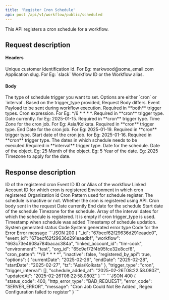 ```yaml
---
title: 'Register Cron Schedule'
api: post /api/v1/workflow/public/scheduled
---
```


This API registers a cron schedule for a workflow.

## Request description
#### Headers 
<ParamField header="linked_account_id" type="string" required>
  Unique customer identification id. For Eg: markwood@some_email.com
</ParamField>

<ParamField header="slug" type="string" required>
  Application slug. For Eg: `slack`
</ParamField>

<ParamField header="workflow_id_alias" type="string" required>
  Workflow ID or the Workflow alias.
</ParamField>

#### Body
<ParamField body="trigger_type" type="string" required>
  The type of schedule trigger you want to set. Options are either `cron` or `interval`.
</ParamField>
<Info>
Based on the trigger_type provided, Request Body differs.
</Info>
<ParamField body="payload" type="object" required>
  Event Payload to be sent during workflow execution. Required in **both** trigger types.
</ParamField>

<ParamField body="regex" type="string" required>
  Cron expression. For Eg: */6 * * * *. Required in **cron** trigger type.
</ParamField>

<ParamField body="currentDate" type="string" required>
  Date currently. for Eg: 2025-01-15. Required in **cron** trigger type.
</ParamField>
<ParamField body="tz" type="string" required>
  Time Zone for the cron job. For Eg: Asia/Kolkata. Required in **cron** trigger type.
</ParamField>
<ParamField body="endDate" type="string" required>
  End Date for the cron job. For Eg: 2025-01-19. Required in **cron** trigger type.
</ParamField>
<ParamField body="startDate" type="string" required>
  Start date of the cron job. for Eg: 2025-01-16. Required in **cron** trigger type.
</ParamField>



<ParamField body="interval_dates" type="array" required>
  The dates in which schedule needs to be executed.Required in **interval** trigger type.
       <Expandable title="properties">
        <ResponseField name="date" type="object" required>
            Date for the schedule.
                <Expandable title="properties">
                    <ResponseField name="day" type="string" required>
                        Date of the object. Eg: 25
                    </ResponseField>
                    <ResponseField name="month" type="string" required>
                        Month of the object. Eg: 5
                    </ResponseField>
                    <ResponseField name="year" type="string" required>
                        Year of the date. Eg: 2025
                    </ResponseField>
                </Expandable>
        </ResponseField>
        <ResponseField name="tz" type="string" required>
            Timezone to apply for the date.
        </ResponseField>
     </Expandable>
</ParamField>



## Response description

<Tabs>
  <Tab title="200">
    <ResponseField name="_id" type="string">
    ID of the registered cron
    </ResponseField>
    <ResponseField name="event_id" type="string">
    Event ID
    </ResponseField>
    <ResponseField name="workflow" type="string">
    ID or Alias of the workflow
    </ResponseField>
     <ResponseField name="linked_account_id" type="string">
    Linked Account ID for which cron is registered
    </ResponseField>
    <ResponseField name="environment" type="string">
    Environment in which cron registered
    </ResponseField>
    <ResponseField name="org_id" type="string">
    Organization id
    </ResponseField>
    <ResponseField name="cron_pattern" type="string">
    Cron Pattern used for schedule register.
    </ResponseField>
    <ResponseField name="inactive" type="boolean">
    The schedule is inactive or not.
    </ResponseField>
    <ResponseField name="registered_by_api" type="boolean">
    Whether the cron is registered using API.
    </ResponseField>
    <ResponseField name="options" type="object">
    Cron body sent in the request
     <Expandable title="properties">
        <ResponseField name="currentDate" type="string">
            Date currently
        </ResponseField>
        <ResponseField name="endDate" type="string">
            End date for the schedule
        </ResponseField>
        <ResponseField name="startDate" type="string">
            Start date of the schedule
        </ResponseField>
        <ResponseField name="tz" type="string">
            Timezone for the schedule.
        </ResponseField>
     </Expandable>
    </ResponseField>
    <ResponseField name="trigger_interval" type="array">
     Array of the interval dates for which the schedule is registered. It is empty if cron trigger_type is used.
    </ResponseField>
    <ResponseField name="schedule_added_at" type="string">
    Timestamp when schedule was added
    </ResponseField>
    <ResponseField name="updatedAt" type="string">
    Timestamp of schedule updation.
    </ResponseField>
  </Tab>
  <Tab title="Error">
    <ResponseField name="status_code" type="integer">
    System generated status Code
    </ResponseField>
    <ResponseField name="http_error_type" type="string">
    System generated error type
    </ResponseField>
    <ResponseField name="error_code" type="string">
    Code for the Error
    </ResponseField>
    <ResponseField name="message" type="string">
    Error message
    </ResponseField>
  </Tab>
</Tabs>


<ResponseExample>
```JSON 200
{
    "_id": "67becf62f29636d291eaadc0",
    "event_id": "67becf62f29636d291eaadbf",
    "workflow": "663c73e4608a784bacac384a",
    "linked_account_id": "tim-cook",
    "environment": "test",
    "org_id": "65c9ef72f4b95fce32e8ccf8",
    "cron_patten": "*/6 * * * *",
    "inactive": false,
    "registered_by_api": true,
    "options": {
        "currentDate": "2025-02-26",
        "endDate": "2025-02-28",
        "startDate": "2025-02-27",
        "tz": "Asia/Kolkata"
    },
    "trigger_type": "cron",
    "trigger_interval": [],
    "schedule_added_at": "2025-02-26T08:22:58.080Z",
    "updatedAt": "2025-02-26T08:22:58.080Z"
}
```
```JSON 400
{
    "status_code": 400,
    "http_error_type": "BAD_REQUEST",
    "error_code": "SERVER_ERROR",
    "message": "Cron Job Could Not Be Added  , Regex Configuration failed to register"
}
```
</ ResponseExample>